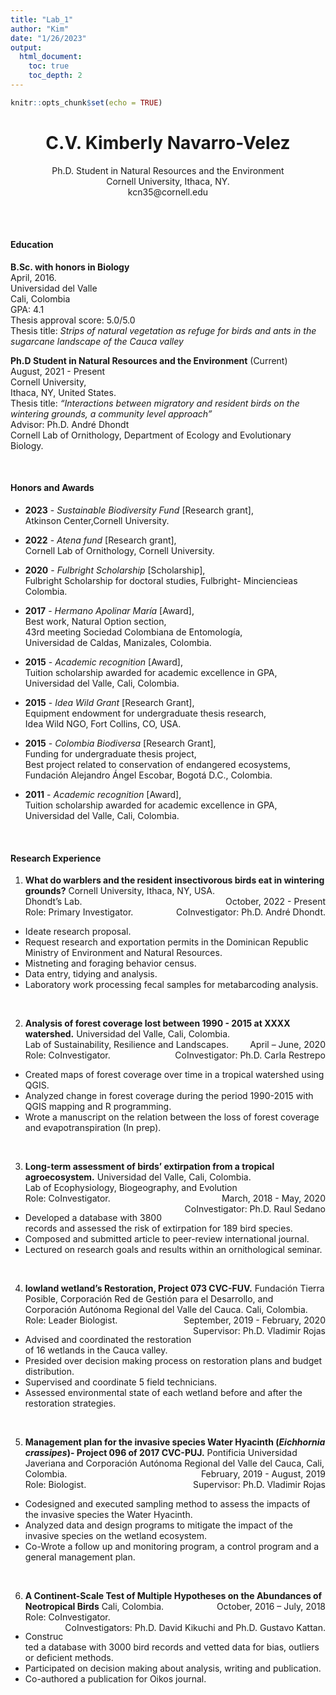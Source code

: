 ```yaml
---
title: "Lab_1"
author: "Kim"
date: "1/26/2023"
output:
  html_document: 
    toc: true
    toc_depth: 2
---
```


```r
knitr::opts_chunk$set(echo = TRUE)
```

<center>
# C.V. Kimberly Navarro-Velez
Ph.D. Student in Natural Resources and the Environment  
Cornell University, Ithaca, NY.  
kcn35@cornell.edu
</center>  

<br>
<br>  

#### Education  
**B.Sc. with honors in Biology**  
April, 2016.  
Universidad del Valle  
Cali, Colombia  
GPA: 4.1  
Thesis approval score: 5.0/5.0  
Thesis title: *Strips of natural vegetation as refuge for birds and ants in the sugarcane landscape of the Cauca valley*  

**Ph.D Student in Natural Resources and the Environment**	(Current)  	        
August, 2021 - Present  
Cornell University,   
Ithaca, NY, United States.  
Thesis title: *“Interactions between migratory and resident birds on the wintering grounds, a community level approach”*  
Advisor: Ph.D. André Dhondt    
Cornell Lab of Ornithology, Department of Ecology and Evolutionary Biology.  

<br>  

#### Honors and Awards  
* **2023** - *Sustainable Biodiversity Fund* [Research grant],  
  Atkinson Center,Cornell University.

* **2022** - *Atena fund* [Research grant],  
  Cornell Lab of Ornithology, Cornell University.  

* **2020** - *Fulbright Scholarship* [Scholarship],  
  Fulbright Scholarship for doctoral studies,
  Fulbright- Minciencieas Colombia.  

* **2017** - *Hermano Apolinar María* [Award],  
  Best work, Natural Option section,  
  43rd meeting Sociedad Colombiana de Entomología,  
  Universidad de Caldas, Manizales, Colombia.  

* **2015** - *Academic recognition* [Award],  
  Tuition scholarship awarded for academic excellence in GPA,  
  Universidad del Valle, Cali, Colombia.  

* **2015** - *Idea Wild Grant* [Research Grant],   
  Equipment endowment for undergraduate thesis research,  
  Idea Wild NGO, Fort Collins, CO, USA.  

* **2015** - *Colombia Biodiversa* [Research Grant],   
  Funding for undergraduate thesis project,  
  Best project related to conservation of endangered ecosystems,  
  Fundación Alejandro Ángel Escobar, Bogotá D.C., Colombia.  
  
* **2011** - *Academic recognition* [Award],  
  Tuition scholarship awarded for academic excellence in GPA,  
  Universidad del Valle, Cali, Colombia.  

<br>  

#### Research Experience  

1. **What do warblers and the resident insectivorous birds eat in wintering grounds?** Cornell University, Ithaca, NY, USA.  
Dhondt's Lab.                            [October, 2022 - Present]{style="float:right"}  
Role: Primary Investigator.              [CoInvestigator: Ph.D. André Dhondt.]{style="float:right"}  
* Ideate research proposal.  
* Request research and exportation permits in the Dominican Republic Ministry of Environment and Natural Resources.  
* Mistneting and foraging behavior census.  
* Data entry, tidying and analysis.  
* Laboratory work processing fecal samples for metabarcoding analysis.  

<br>  

2. **Analysis of forest coverage lost between 1990 - 2015 at XXXX watershed.** Universidad del Valle, Cali, Colombia.  
Lab of Sustainability, Resilience and Landscapes. 	 		[April – June, 2020]{style="float:right"}     
Role: CoInvestigator.  [CoInvestigator: Ph.D. Carla Restrepo]{style="float:right"}   

* Created maps of forest coverage over time in a tropical watershed using QGIS.  
* Analyzed change in forest coverage during the period 1990-2015 with QGIS mapping and R programming.  
* Wrote a manuscript on the relation between the loss of forest coverage and evapotranspiration (In prep).

<br>

3. **Long-term assessment of birds' extirpation from a tropical
agroecosystem.** Universidad del Valle, 
Cali, Colombia.  
Lab of Ecophysiology, Biogeography, and Evolution			[March, 2018 - May, 2020]{style="float:right"}  
Role: CoInvestigator.  [CoInvestigator: Ph.D. Raul Sedano]{style="float:right"}  

* Developed a database with 3800 records and assessed the risk of extirpation for 189 bird species.  
* Composed and submitted article to peer-review international journal.  
* Lectured on research goals and results within an ornithological seminar.  

<br>

4. **lowland wetland's Restoration, Project 073 CVC-FUV.** Fundación Tierra Posible, Corporación Red de Gestión para el Desarrollo, and Corporación Autónoma Regional del Valle del Cauca. Cali, Colombia. [September, 2019 - February, 2020]{style="float:right"}  
Role: Leader Biologist. [Supervisor: Ph.D. Vladimir Rojas]{style="float:right"}  

* Advised and coordinated the restoration of 16 wetlands in the Cauca valley.  
* Presided over decision making process on restoration plans and budget distribution. 
* Supervised and coordinate 5 field technicians.  
* Assessed environmental state of each wetland before and after the restoration strategies.  

<br>

5. **Management plan for the invasive species Water Hyacinth (*Eichhornia crassipes*)- Project 096 of 2017 CVC-PUJ.** Pontificia Universidad Javeriana and Corporación Autónoma Regional del Valle del Cauca, Cali, Colombia. [February, 2019 - August, 2019]{style="float:right"}   
Role: Biologist. [Supervisor: Ph.D. Vladimir Rojas]{style="float:right"}  

* Codesigned and executed sampling method to assess the impacts of the invasive species the Water Hyacinth.  
* Analyzed data and design programs to mitigate the impact of the invasive species on the wetland ecosystem.  
* Co-Wrote a follow up and monitoring program, a control program and a general management plan.  

<br>

6. **A Continent-Scale Test of Multiple Hypotheses on the Abundances of Neotropical Birds** Cali, Colombia.	   [October, 2016 – July, 2018]{style="float:right"}   
Role: CoInvestigator.  [CoInvestigators: Ph.D. David Kikuchi and Ph.D. Gustavo Kattan.]{style="float:right"}  
* Constructed a database with 3000 bird records and vetted data for bias, outliers or deficient methods.  
* Participated on decision making about analysis, writing and publication.  
* Co-authored a publication for Oikos journal.  

<br>


















